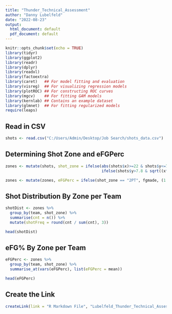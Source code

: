 ---
title: "Thunder_Technical_Assessment"
author: "Danny Lubelfeld"
date: "2022-08-23"
output:
  html_document: default
  pdf_document: default
---

```{r setup, include=FALSE}
knitr::opts_chunk$set(echo = TRUE)
library(tidyr)     
library(ggplot2)   
library(readr) 
library(dplyr)
library(readxl)
library(factoextra)
library(caret)   ## For model fitting and evaluation
library(visreg)  ## For visualizing regression models
library(plotROC) ## For constructing ROC curves
library(mgcv)    ## For fitting GAM models
library(kernlab) ## Contains an example dataset
library(glmnet)  ## For fitting regularized models
require(leaps)
```

## Read in CSV

```{r}
shots <- read.csv("C:/Users/Admin/Desktop/Job Search/shots_data.csv")

```

## Determining Shot Zone and eFGPerc

```{r}
zones <- mutate(shots, shot_zone = ifelse(abs(shots$x)>=22 & shots$y<=7.8, "C3", 
                                          ifelse(shots$y>7.8 & sqrt((x*x)+(y*y))>23.75, "NC3", "2PT")))

zones <- mutate(zones, eFGPerc = ifelse(shot_zone == "2PT", fgmade, (1.5*fgmade)))
```

## Shot Distribution By Zone per Team

```{r}
shotDist <- zones %>%
  group_by(team, shot_zone) %>%
  summarise(cnt = n()) %>%
  mutate(shotFreq = round(cnt / sum(cnt), 3))

head(shotDist)
```

## eFG% By Zone per Team

```{r}
eFGPerc <- zones %>%
  group_by(team, shot_zone) %>%
  summarise_at(vars(eFGPerc), list(eFGPerc = mean))

head(eFGPerc)
```

## Create the Link

```{r}
createLink(link = "R Markdown File", "Lubelfeld_Thunder_Technical_Assessment")
```
